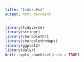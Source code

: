 ```yaml
---
title: "Index.Rmd"
output: html_document
---
```


```r
library(tidyverse)
library(stringr)
library(choroplethr)
library(choroplethrMaps)
library(ggplot2)
library(dplyr)
knitr::opts_chunk$set(echo = TRUE)
```

```r


```
